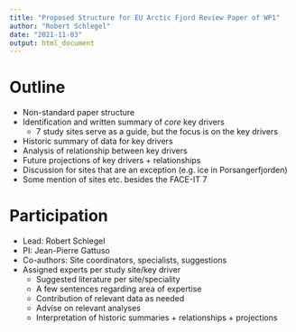 ```yaml
---
title: "Proposed Structure for EU Arctic Fjord Review Paper of WP1"
author: "Robert Schlegel"
date: "2021-11-03"
output: html_document
---
```


# Outline

- Non-standard paper structure
- Identification and written summary of _core_ key drivers
  - 7 study sites serve as a guide, but the focus is on the key drivers
- Historic summary of data for key drivers
- Analysis of relationship between key drivers
- Future projections of key drivers + relationships
- Discussion for sites that are an exception (e.g. ice in Porsangerfjorden)
- Some mention of sites etc. besides the FACE-IT 7

# Participation

- Lead: Robert Schlegel
- PI: Jean-Pierre Gattuso
- Co-authors: Site coordinators, specialists, suggestions
- Assigned experts per study site/key driver
  - Suggested literature per site/speciality
  - A few sentences regarding area of expertise
  - Contribution of relevant data as needed
  - Advise on relevant analyses
  - Interpretation of historic summaries + relationships + projections
  
